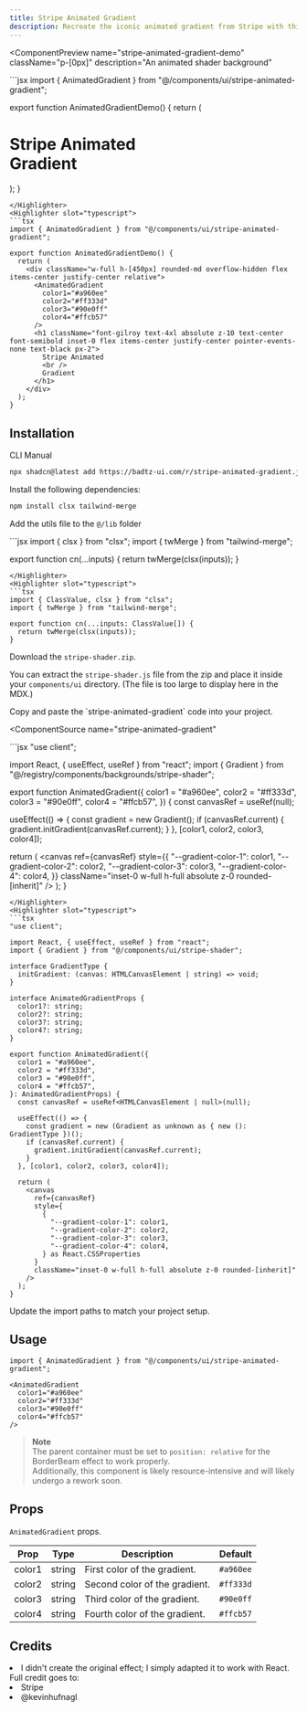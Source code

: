 ```yaml
---
title: Stripe Animated Gradient
description: Recreate the iconic animated gradient from Stripe with this seamless background animation component.
---
```


<ComponentPreview
  name="stripe-animated-gradient-demo"
  className="p-[0px]"
  description="An animated shader background"
>
<Highlighter slot="javascript">
```jsx
import { AnimatedGradient } from "@/components/ui/stripe-animated-gradient";

export function AnimatedGradientDemo() {
  return (
    <div className="w-full h-[450px] rounded-md overflow-hidden flex items-center justify-center relative">
      <AnimatedGradient
        color1="#a960ee"
        color2="#ff333d"
        color3="#90e0ff"
        color4="#ffcb57"
      />
      <h1 className="font-gilroy text-4xl absolute z-10 text-center font-semibold inset-0 flex items-center justify-center pointer-events-none text-black px-2">
        Stripe Animated
        <br />
        Gradient
      </h1>
    </div>
  );
}
```
</Highlighter>
<Highlighter slot="typescript">
```tsx
import { AnimatedGradient } from "@/components/ui/stripe-animated-gradient";

export function AnimatedGradientDemo() {
  return (
    <div className="w-full h-[450px] rounded-md overflow-hidden flex items-center justify-center relative">
      <AnimatedGradient
        color1="#a960ee"
        color2="#ff333d"
        color3="#90e0ff"
        color4="#ffcb57"
      />
      <h1 className="font-gilroy text-4xl absolute z-10 text-center font-semibold inset-0 flex items-center justify-center pointer-events-none text-black px-2">
        Stripe Animated
        <br />
        Gradient
      </h1>
    </div>
  );
}
```
</Highlighter>
</ComponentPreview>

## Installation

<Tabs defaultValue="cli">

<TabsList>
  <TabsTrigger value="cli">CLI</TabsTrigger>
  <TabsTrigger value="manual">Manual</TabsTrigger>
</TabsList>

<TabsContent value="cli">

```bash
npx shadcn@latest add https://badtz-ui.com/r/stripe-animated-gradient.json
```

</TabsContent>

<TabsContent value="manual">

<Steps>

<Step>Install the following dependencies:</Step>

```bash
npm install clsx tailwind-merge
```

<Step>Add the utils file to the `@/lib` folder</Step>

<UtilsSource>
<Highlighter slot="javascript">
```jsx
import { clsx } from "clsx";
import { twMerge } from "tailwind-merge";

export function cn(...inputs) {
  return twMerge(clsx(inputs));
}
```
</Highlighter>
<Highlighter slot="typescript">
```tsx
import { ClassValue, clsx } from "clsx";
import { twMerge } from "tailwind-merge";

export function cn(...inputs: ClassValue[]) {
  return twMerge(clsx(inputs));
}
```
</Highlighter>
</UtilsSource>

<Step>Download the `stripe-shader.zip`.</Step>

You can extract the `stripe-shader.js` file from the zip and place it inside your `components/ui` directory. (The file is too large to display here in the MDX.)

<DownloadButton />

<Step>
  Copy and paste the `stripe-animated-gradient` code into your project.
</Step>

<ComponentSource
  name="stripe-animated-gradient"
>
<Highlighter slot="javascript">
```jsx
"use client";

import React, { useEffect, useRef } from "react";
import { Gradient } from "@/registry/components/backgrounds/stripe-shader";

export function AnimatedGradient({
  color1 = "#a960ee",
  color2 = "#ff333d",
  color3 = "#90e0ff",
  color4 = "#ffcb57",
}) {
  const canvasRef = useRef(null);

useEffect(() => {
const gradient = new Gradient();
if (canvasRef.current) {
gradient.initGradient(canvasRef.current);
}
}, [color1, color2, color3, color4]);

return (
<canvas
ref={canvasRef}
style={{
        "--gradient-color-1": color1,
        "--gradient-color-2": color2,
        "--gradient-color-3": color3,
        "--gradient-color-4": color4,
      }}
className="inset-0 w-full h-full absolute z-0 rounded-[inherit]"
/>
);
}

```
</Highlighter>
<Highlighter slot="typescript">
```tsx
"use client";

import React, { useEffect, useRef } from "react";
import { Gradient } from "@/components/ui/stripe-shader";

interface GradientType {
  initGradient: (canvas: HTMLCanvasElement | string) => void;
}

interface AnimatedGradientProps {
  color1?: string;
  color2?: string;
  color3?: string;
  color4?: string;
}

export function AnimatedGradient({
  color1 = "#a960ee",
  color2 = "#ff333d",
  color3 = "#90e0ff",
  color4 = "#ffcb57",
}: AnimatedGradientProps) {
  const canvasRef = useRef<HTMLCanvasElement | null>(null);

  useEffect(() => {
    const gradient = new (Gradient as unknown as { new (): GradientType })();
    if (canvasRef.current) {
      gradient.initGradient(canvasRef.current);
    }
  }, [color1, color2, color3, color4]);

  return (
    <canvas
      ref={canvasRef}
      style={
        {
          "--gradient-color-1": color1,
          "--gradient-color-2": color2,
          "--gradient-color-3": color3,
          "--gradient-color-4": color4,
        } as React.CSSProperties
      }
      className="inset-0 w-full h-full absolute z-0 rounded-[inherit]"
    />
  );
}
```

</Highlighter>
</ComponentSource>

<Step>Update the import paths to match your project setup.</Step>

</Steps>

</TabsContent>

</Tabs>

## Usage

```tsx
import { AnimatedGradient } from "@/components/ui/stripe-animated-gradient";
```

```tsx
<AnimatedGradient
  color1="#a960ee"
  color2="#ff333d"
  color3="#90e0ff"
  color4="#ffcb57"
/>
```

> **Note**  
> The parent container must be set to `position: relative` for the BorderBeam effect to work properly.  
> Additionally, this component is likely resource-intensive and will likely undergo a rework soon.

## Props

`AnimatedGradient` props.

| Prop   | Type   | Description                   | Default   |
| ------ | ------ | ----------------------------- | --------- |
| color1 | string | First color of the gradient.  | `#a960ee` |
| color2 | string | Second color of the gradient. | `#ff333d` |
| color3 | string | Third color of the gradient.  | `#90e0ff` |
| color4 | string | Fourth color of the gradient. | `#ffcb57` |

## Credits

<li className="text-sm text-muted-foreground mt-4">
  I didn't create the original effect; I simply adapted it to work with React.
  Full credit goes to:
</li>
<li className="text-sm text-muted-foreground mt-4">
  <MdxLink href="https://stripe.com/jp">Stripe</MdxLink>
</li>
<li className="text-sm text-muted-foreground mt-4">
  <MdxLink href="https://kevinhufnagl.com/">@kevinhufnagl</MdxLink>
</li>
